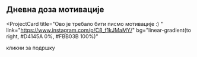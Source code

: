 ## Дневна доза мотивације

<ProjectCard
  title="Ово је требало бити писмо мотивације :) "
  link="https://www.instagram.com/p/C8_f1kJMaMY/"
  bg="linear-gradient(to right, #D4145A 0%, #FBB03B 100%)"
>
кликни за подршку
</ProjectCard>


